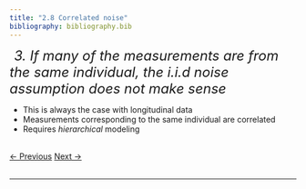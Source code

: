 ```yaml
---
title: "2.8 Correlated noise"
bibliography: bibliography.bib
---
```


$~$
<font size="5">*3. If many of the measurements are from the same individual, the i.i.d noise assumption does not make sense*</font>
$~$
$~$

- This is always the case with longitudinal data
- Measurements corresponding to the same individual are correlated
- Requires *hierarchical* modeling
   
<br>
<a href="02_modeling_7.html" class="previous">&larr; Previous</a>
<a href="03_glm_1.html" class="next">Next &rarr;</a>
<br>
<br>
<hr>
